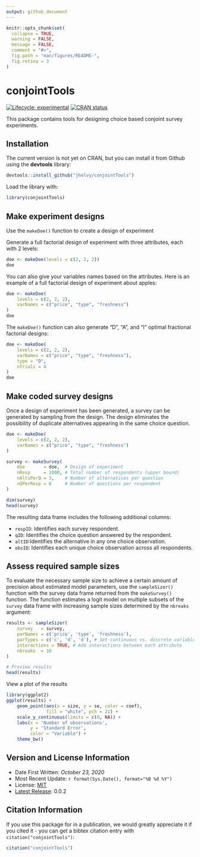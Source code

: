```yaml
---
output: github_document
---
```


<!-- README.md is generated from README.Rmd. Please edit that file -->

```r
knitr::opts_chunk$set(
  collapse = TRUE,
  warning = FALSE,
  message = FALSE,
  comment = "#>",
  fig.path = "man/figures/README-",
  fig.retina = 3
)
```

# conjointTools

<!-- badges: start -->
[![Lifecycle:
experimental](https://img.shields.io/badge/lifecycle-experimental-orange.svg)](https://www.tidyverse.org/lifecycle/#experimental)
[![CRAN
status](https://www.r-pkg.org/badges/version/conjointTools)](https://CRAN.R-project.org/package=conjointTools)
<!-- badges: end -->

This package contains tools for designing choice based conjoint survey experiments.

## Installation

The current version is not yet on CRAN, but you can install it from
Github using the **devtools** library:

```r
devtools::install_github("jhelvy/conjointTools")
```

Load the library with:
```r
library(conjointTools)
```

## Make experiment designs

Use the `makeDoe()` function to create a design of experiment

Generate a full factorial design of experiment with three attributes, each with 2 levels:

```r
doe <- makeDoe(levels = c(2, 2, 2))
doe
```

You can also give your variables names based on the attributes. Here is an example of a full factorial design of experiment about apples:

```r
doe <- makeDoe(
    levels = c(2, 2, 2),
    varNames = c("price", "type", "freshness")
)
doe
```

The `makeDoe()` function can also generate "D", "A", and "I" optimal fractional factorial designs:

```r
doe <- makeDoe(
    levels = c(2, 2, 2),
    varNames = c("price", "type", "freshness"),
    type = "D",
    nTrials = 4
)
doe
```

## Make coded survey designs

Once a design of experiment has been generated, a survey can be generated by sampling from the design. The design eliminates the possibility of duplicate alternatives appearing in the same choice question.

```r
doe <- makeDoe(
    levels = c(2, 2, 2),
    varNames = c("price", "type", "freshness")
)
```

```r
survey <- makeSurvey(
    doe       = doe,  # Design of experiment
    nResp     = 1000, # Total number of respondents (upper bound)
    nAltsPerQ = 3,    # Number of alternatives per question
    nQPerResp = 6     # Number of questions per respondent
)

dim(survey)
head(survey)
```

The resulting data frame includes the following additional columns:

- `respID`: Identifies each survey respondent.
- `qID`: Identifies the choice question answered by the respondent.
- `altID`:Identifies the alternative in any one choice observation.
- `obsID`: Identifies each unique choice observation across all respondents.

## Assess required sample sizes

To evaluate the necessary sample size to achieve a certain amount of precision about estimated model parameters, use the `sampleSizer()` function with the survey data frame returned from the `makeSurvey()` function. The function estimates a logit model on multiple subsets of the `survey` data frame with increasing sample sizes determined by the `nbreaks` argument:

```r
results <- sampleSizer(
    survey   = survey,
    parNames = c('price', 'type', 'freshness'),
    parTypes = c('c', 'd', 'd'), # Set continuous vs. discrete variables
    interactions = TRUE, # Add interactions between each attribute
    nbreaks  = 10
)

# Preview results
head(results)
```

View a plot of the results

```r
library(ggplot2)
ggplot(results) +
    geom_point(aes(x = size, y = se, color = coef),
               fill = "white", pch = 21) +
    scale_y_continuous(limits = c(0, NA)) +
    labs(x = 'Number of observations',
         y = 'Standard Error',
         color = "Variable") +
    theme_bw()
```

## Version and License Information

- Date First Written: *October 23, 2020*
- Most Recent Update: `r format(Sys.Date(), format="%B %d %Y")`
- License: [MIT](https://github.com/jhelvy/conjointTools/blob/master/LICENSE.md)
- [Latest Release](https://github.com/jhelvy/conjointTools/releases/latest): 0.0.2

## Citation Information

If you use this package for in a publication, we would greatly appreciate it if you cited it - you can get a bibtex citation entry with `citation("conjointTools")`:

```r
citation("conjointTools")
```
